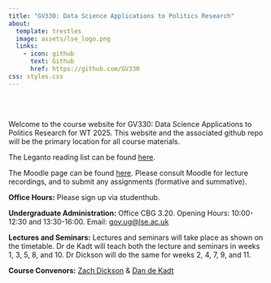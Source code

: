 ```yaml
---
title: "GV330: Data Science Applications to Politics Research"
about: 
  template: trestles
  image: assets/lse_logo.png
  links:
    - icon: github
      text: Github
      href: https://github.com/GV330
css: styles.css
---
```


<br><br>

Welcome to the course website for GV330: Data Science Applications to Politics Research for WT 2025. This website and the associated github repo will be the primary location for all course materials.

The Leganto reading list can be found [here](https://readings.lse.ac.uk/leganto/public/44LSE_INST/lists/11431308290002021?auth=SAML).

The Moodle page can be found [here](https://moodle.lse.ac.uk/course/view.php?id=9820). Please consult Moodle for lecture recordings, and to submit any assignments (formative and summative). 

**Office Hours:** Please sign up via studenthub.

**Undergraduate Administration:** Office CBG 3.20. Opening Hours: 10:00-12:30 and 13:30-16:00. Email: [gov.ug@lse.ac.uk](mailto:gov.ug.lse.ac.uk)

**Lectures and Seminars:** Lectures and seminars will take place as shown on the timetable. Dr de Kadt will teach both the lecture and seminars in weeks 1, 3, 5, 8, and 10. Dr Dickson will do the same for weeks 2, 4, 7, 9, and 11.

**Course Convenors:** [Zach Dickson](https://www.lse.ac.uk/Methodology/People/Academic-Staff/Zach-Dickson/Zach-Dickson) & [Dan de Kadt](https://www.lse.ac.uk/Methodology/People/Academic-Staff/Daniel-De-Kadt/Daniel-De-Kadt)


